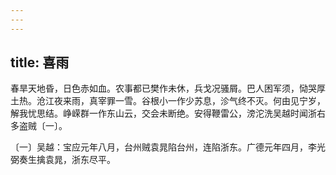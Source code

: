 ```yaml
---
---
---
```

title: 喜雨
---




春旱天地昏，日色赤如血。农事都已樊作未休，兵戈况骚屑。巴人困军须，恸哭厚土热。沧江夜来雨，真宰罪一雪。谷根小一作少苏息，沴气终不灭。何由见宁岁，解我忧思结。峥嵘群一作东山云，交会未断绝。安得鞭雷公，滂沱洗吴越时闻浙右多盗贼〔一〕。

〔一〕吴越：宝应元年八月，台州贼袁晁陷台州，连陷浙东。广德元年四月，李光弼奏生擒袁晁，浙东尽平。